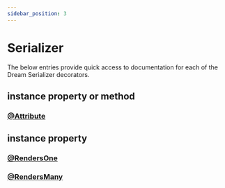```yaml
---
sidebar_position: 3
---
```



# Serializer

The below entries provide quick access to documentation for each of the Dream Serializer decorators.

## instance property or method

### [@Attribute](../serializers/attributes)

## instance property

### [@RendersOne](../serializers/associations#renders-one)

### [@RendersMany](../serializers/associations#renders-many)
